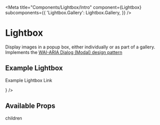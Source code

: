 

<Meta
  title="Components/Lightbox/Intro"
  component={Lightbox}
  subcomponents={{
    'Lightbox.Gallery': Lightbox.Gallery,
  }}
/>

# Lightbox

Display images in a popup box, either individually or as part of a gallery.
Implements the <a href="https://www.w3.org/TR/wai-aria-practices/#dialog_modal" target="_blank">
WAI-ARIA Dialog (Modal) design pattern</a>

## Example Lightbox

<Canvas>
  <Lightbox
    title="Example lightbox"
    src="https://media.npr.org/assets/img/2021/08/11/gettyimages-1279899488_wide-e28def62c2d01ee6368d9aa312c68998415b5e72-s1100-c50.jpg"
    children={<p>Example Lightbox Link</p>}
  />
</Canvas>

## Available Props

<ArgsTable />

<Canvas>
  <Lightbox.Gallery>
    <Lightbox gallery>children</Lightbox>
  </Lightbox.Gallery>
</Canvas>
